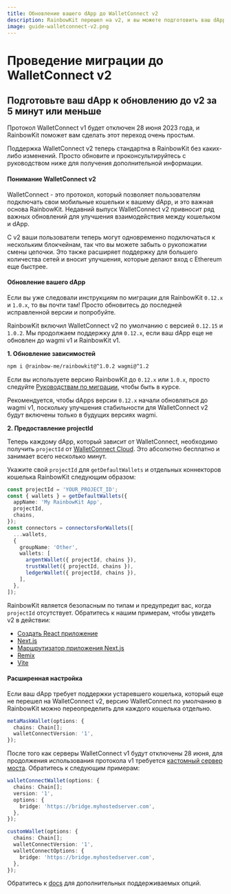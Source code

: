 ```yaml
---
title: Обновление вашего dApp до WalletConnect v2
description: RainbowKit перешел на v2, и вы можете подготовить ваш dApp за 5 минут или меньше
image: guide-walletconnect-v2.png
---
```


# Проведение миграции до WalletConnect v2

## Подготовьте ваш dApp к обновлению до v2 за 5 минут или меньше

Протокол WalletConnect v1 будет отключен 28 июня 2023 года, и RainbowKit поможет вам сделать этот переход очень простым.

Поддержка WalletConnect v2 теперь стандартна в RainbowKit без каких-либо изменений. Просто обновите и проконсультируйтесь с руководством ниже для получения дополнительной информации.

#### Понимание WalletConnect v2

WalletConnect - это протокол, который позволяет пользователям подключать свои мобильные кошельки к вашему dApp, и это важная основа RainbowKit. Недавний выпуск WalletConnect v2 привносит ряд важных обновлений для улучшения взаимодействия между кошельком и dApp.

С v2 ваши пользователи теперь могут одновременно подключаться к нескольким блокчейнам, так что вы можете забыть о рукопожатии смены цепочки. Это также расширяет поддержку для большего количества сетей и вносит улучшения, которые делают вход с Ethereum еще быстрее.

#### Обновление вашего dApp

Если вы уже следовали инструкциям по миграции для RainbowKit `0.12.x` и `1.0.x`, то вы почти там! Просто обновитесь до последней исправленной версии и попробуйте.

RainbowKit включил WalletConnect v2 по умолчанию с версией `0.12.15` и `1.0.2`. Мы продолжаем поддержку для `0.12.x`, если ваш dApp еще не обновлен до wagmi v1 и RainbowKit v1.

**1. Обновление зависимостей**

```bash
npm i @rainbow-me/rainbowkit@^1.0.2 wagmi@^1.2
```

Если вы используете версию RainbowKit до `0.12.x` или `1.0.x`, просто следуйте [Руководствам по миграции](/docs/migration-guide), чтобы быть в курсе.

Рекомендуется, чтобы dApps версии `0.12.x` начали обновляться до wagmi v1, поскольку улучшения стабильности для WalletConnect v2 будут включены только в будущих версиях wagmi.

**2. Предоставление projectId**

Теперь каждому dApp, который зависит от WalletConnect, необходимо получить `projectId` от [WalletConnect Cloud](https://cloud.walletconnect.com/). Это абсолютно бесплатно и занимает всего несколько минут.

Укажите свой `projectId` для `getDefaultWallets` и отдельных коннекторов кошелька RainbowKit следующим образом:

```ts
const projectId = 'YOUR_PROJECT_ID';
const { wallets } = getDefaultWallets({
  appName: 'My RainbowKit App',
  projectId,
  chains,
});
const connectors = connectorsForWallets([
  ...wallets,
  {
    groupName: 'Other',
    wallets: [
      argentWallet({ projectId, chains }),
      trustWallet({ projectId, chains }),
      ledgerWallet({ projectId, chains }),
    ],
  },
]);
```

RainbowKit является безопасным по типам и предупредит вас, когда `projectId` отсутствует. Обратитесь к нашим примерам, чтобы увидеть v2 в действии:

-   [Создать React приложение](https://codesandbox.io/p/sandbox/github/rainbow-me/rainbowkit/tree/main/examples/with-create-react-app)
-   [Next.js](https://codesandbox.io/p/sandbox/github/rainbow-me/rainbowkit/tree/main/examples/with-next)
-   [Маршрутизатор приложения Next.js](https://codesandbox.io/p/sandbox/github/rainbow-me/rainbowkit/tree/main/examples/with-next-app)
-   [Remix](https://codesandbox.io/p/sandbox/github/rainbow-me/rainbowkit/tree/main/examples/with-remix)
-   [Vite](https://codesandbox.io/p/sandbox/github/rainbow-me/rainbowkit/tree/main/examples/with-vite)

#### Расширенная настройка

Если ваш dApp требует поддержки устаревшего кошелька, который еще не перешел на WalletConnect v2, версию WalletConnect по умолчанию в RainbowKit можно переопределить для каждого кошелька отдельно.

```ts
metaMaskWallet(options: {
  chains: Chain[];
  walletConnectVersion: '1',
});
```

После того как серверы WalletConnect v1 будут отключены 28 июня, для продолжения использования протокола v1 требуется [кастомный сервер моста](https://docs.walletconnect.com/1.0/bridge-server). Обратитесь к следующим примерам:

```ts
walletConnectWallet(options: {
  chains: Chain[];
  version: '1',
  options: {
    bridge: 'https://bridge.myhostedserver.com',
  },
});

customWallet(options: {
  chains: Chain[];
  walletConnectVersion: '1',
  walletConnectOptions: {
    bridge: 'https://bridge.myhostedserver.com',
  },
});
```

Обратитесь к [docs](https://www.rainbowkit.com/docs/custom-wallet-list#walletconnect) для дополнительных поддерживаемых опций.
